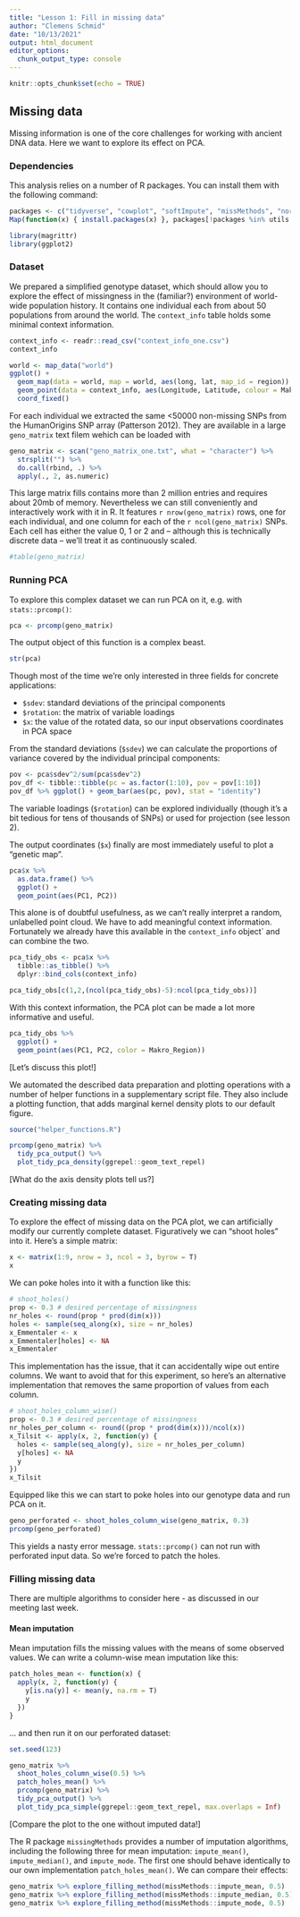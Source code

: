 ```yaml
---
title: "Lesson 1: Fill in missing data"
author: "Clemens Schmid"
date: "10/13/2021"
output: html_document
editor_options: 
  chunk_output_type: console
---
```


```r
knitr::opts_chunk$set(echo = TRUE)
```

## Missing data

Missing information is one of the core challenges for working with ancient DNA data. Here we want to explore its effect on PCA.

### Dependencies

This analysis relies on a number of R packages. You can install them with the following command:

```r
packages <- c("tidyverse", "cowplot", "softImpute", "missMethods", "norm", "mvtnorm", "ggrepel")
Map(function(x) { install.packages(x) }, packages[!packages %in% utils::installed.packages()])
```

```r
library(magrittr)
library(ggplot2)
```

### Dataset

We prepared a simplified genotype dataset, which should allow you to explore the effect of missingness in the (familiar?) environment of world-wide population history. It contains one individual each from about 50 populations from around the world. The `context_info` table holds some minimal context information.

```r
context_info <- readr::read_csv("context_info_one.csv")
context_info
```

```r
world <- map_data("world")
ggplot() +
  geom_map(data = world, map = world, aes(long, lat, map_id = region)) +
  geom_point(data = context_info, aes(Longitude, Latitude, colour = Makro_Region), size = 3) +
  coord_fixed()
```

For each individual we extracted the same <50000 non-missing SNPs from the HumanOrigins SNP array (Patterson 2012). They are available in a large `geno_matrix` text filem wehich can be loaded with

```r
geno_matrix <- scan("geno_matrix_one.txt", what = "character") %>%
  strsplit("") %>%
  do.call(rbind, .) %>%
  apply(., 2, as.numeric)
```

This large matrix fills contains more than 2 million entries and requires about 20mb of memory. Nevertheless we can still conveniently and interactively work with it in R. It features `r nrow(geno_matrix)` rows, one for each individual, and one column for each of the `r ncol(geno_matrix)` SNPs. Each cell has either the value 0, 1 or 2 and -- although this is technically discrete data -- we'll treat it as continuously scaled.

```r
#table(geno_matrix)
```

### Running PCA

To explore this complex dataset we can run PCA on it, e.g. with `stats::prcomp()`:

```r
pca <- prcomp(geno_matrix)
```

The output object of this function is a complex beast.

```r
str(pca)
```

Though most of the time we're only interested in three fields for concrete applications:

- `$sdev`: standard deviations of the principal components
- `$rotation`: the matrix of variable loadings
- `$x`: the value of the rotated data, so our input observations coordinates in PCA space

From the standard deviations (`$sdev`) we can calculate the proportions of variance covered by the individual principal components:

```r
pov <- pca$sdev^2/sum(pca$sdev^2)
pov_df <- tibble::tibble(pc = as.factor(1:10), pov = pov[1:10])
pov_df %>% ggplot() + geom_bar(aes(pc, pov), stat = "identity")
```

The variable loadings (`$rotation`) can be explored individually (though it's a bit tedious for tens of thousands of SNPs) or used for projection (see lesson 2).

The output coordinates (`$x`) finally are most immediately useful to plot a "genetic map". 

```r
pca$x %>% 
  as.data.frame() %>%
  ggplot() +
  geom_point(aes(PC1, PC2))
```

This alone is of doubtful usefulness, as we can't really interpret a random, unlabelled point cloud. We have to add meaningful context information. Fortunately we already have this available in the `context_info` object` and can combine the two.

```r
pca_tidy_obs <- pca$x %>%
  tibble::as_tibble() %>%
  dplyr::bind_cols(context_info)

pca_tidy_obs[c(1,2,(ncol(pca_tidy_obs)-5):ncol(pca_tidy_obs))]
```

With this context information, the PCA plot can be made a lot more informative and useful.

```r
pca_tidy_obs %>% 
  ggplot() +
  geom_point(aes(PC1, PC2, color = Makro_Region))
```

[Let's discuss this plot!]

We automated the described data preparation and plotting operations with a number of helper functions in a supplementary script file. They also include a plotting function, that adds marginal kernel density plots to our default figure.

```r
source("helper_functions.R")

prcomp(geno_matrix) %>%
  tidy_pca_output() %>%
  plot_tidy_pca_density(ggrepel::geom_text_repel)
```

[What do the axis density plots tell us?]

### Creating missing data

To explore the effect of missing data on the PCA plot, we can artificially modify our currently complete dataset. Figuratively we can "shoot holes" into it. Here's a simple  matrix:

```r
x <- matrix(1:9, nrow = 3, ncol = 3, byrow = T)
x
```

We can poke holes into it with a function like this:

```r
# shoot_holes()
prop <- 0.3 # desired percentage of missingness
nr_holes <- round(prop * prod(dim(x)))
holes <- sample(seq_along(x), size = nr_holes)
x_Emmentaler <- x
x_Emmentaler[holes] <- NA
x_Emmentaler
```

This implementation has the issue, that it can accidentally wipe out entire columns. We want to avoid that for this experiment, so here's an alternative implementation that removes the same proportion of values from each column.

```r
# shoot_holes_column_wise()
prop <- 0.3 # desired percentage of missingness
nr_holes_per_column <- round((prop * prod(dim(x)))/ncol(x))
x_Tilsit <- apply(x, 2, function(y) {
  holes <- sample(seq_along(y), size = nr_holes_per_column)
  y[holes] <- NA
  y
})
x_Tilsit
```

Equipped like this we can start to poke holes into our genotype data and run PCA on it.

```r
geno_perforated <- shoot_holes_column_wise(geno_matrix, 0.3)
prcomp(geno_perforated)
```

This yields a nasty error message. `stats::prcomp()` can not run with perforated input data. So we're forced to patch the holes.

### Filling missing data

There are multiple algorithms to consider here - as discussed in our meeting last week. 

#### Mean imputation

Mean imputation fills the missing values with the means of some observed values. We can write a column-wise mean imputation like this:

```r
patch_holes_mean <- function(x) {
  apply(x, 2, function(y) { 
    y[is.na(y)] <- mean(y, na.rm = T)
    y
  })
}
```

... and then run it on our perforated dataset:

```r
set.seed(123)

geno_matrix %>%
  shoot_holes_column_wise(0.5) %>%
  patch_holes_mean() %>%
  prcomp(geno_matrix) %>%
  tidy_pca_output() %>%
  plot_tidy_pca_simple(ggrepel::geom_text_repel, max.overlaps = Inf)
```

[Compare the plot to the one without imputed data!]

The R package `missingMethods` provides a number of imputation algorithms, including the following three for mean imputation: `impute_mean()`, `impute_median()`, and `impute_mode`. The first one should behave identically to our own implementation `patch_holes_mean()`. We can compare their effects:

```r
geno_matrix %>% explore_filling_method(missMethods::impute_mean, 0.5)
geno_matrix %>% explore_filling_method(missMethods::impute_median, 0.5)
geno_matrix %>% explore_filling_method(missMethods::impute_mode, 0.5)
```



